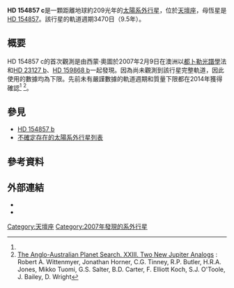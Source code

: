 {{Planetbox begin 
| name = HD 154857 c
}} 	
{{Planetbox star
| star = [[HD_154857|HD 154857]]
| constell = [[天壇座|天壇座]]
| RA = {{RA|17|11|15.7219}}
| DEC = {{DEC|–56|40|50.865}}
| dist_ly = 209 ± 10
| dist_pc = 64 ± 3
| class = G5V
}}
{{Planetbox orbit 
| eccentricity = 0.06
| period = 3470
| period_year = 9.5
| semimajor = 5.36
| semi-amp = >23
}}
{{Planetbox character
| minimum_mass = 2.6
}}
{{Planetbox discovery 
| discovery_date = 2007年2月9日
| discoverers = [[西蒙·奧圖|西蒙·奧圖]]
| discovery_method = [[都卜勒光譜學|都卜勒光譜學]]
| discovery_site = {{flag|Australia}}
| discovery_status = 已發表論文
}} 
{{Planetbox catalog
| names = HIP 84069 c, SAO 244491 c
}}
{{Planetbox reference
| star=HD+154857
| planet=c
}}
{{Planetbox end}}

'''HD 154857 c'''是一顆距離地球約209光年的[[太陽系外行星|太陽系外行星]]，位於[[天壇座|天壇座]]，母恆星是[[HD_154857|HD 154857]]。該行星的軌道週期3470日（9.5年）。

==概要==
HD 154857 c的首次觀測是由西蒙·奧圖於2007年2月9日在澳洲以[[都卜勒光譜學|都卜勒光譜學]]法和[[HD_23127_b|HD 23127 b]]、[[HD_159868_b|HD 159868 b]]一起發現。因為尚未觀測到該行星完整軌道，因此使用的數據均為下限。先前未有嚴謹數據的軌道週期和質量下限都在2014年獲得確認<ref name="O'Toole2007"/> <ref name="Wittenmyer">[http://arxiv.org/abs/1401.5525 The Anglo-Australian Planet Search. XXIII. Two New Jupiter Analogs] {{Wayback|url=http://arxiv.org/abs/1401.5525 |date=20200225210201 }}:  Robert A. Wittenmyer, Jonathan Horner, C.G. Tinney, R.P. Butler, H.R.A. Jones, Mikko Tuomi, G.S. Salter, B.D. Carter, F. Elliott Koch, S.J. O'Toole, J. Bailey, D. Wright</ref>。

==參見==
* [[HD_154857_b|HD 154857 b]]
* [[不確定存在的太陽系外行星列表|不確定存在的太陽系外行星列表]]

==參考資料==
{{Reflist|colwidth=30em|refs=

<ref name="O'Toole2007">{{cite journal | url=http://www.iop.org/EJ/article/0004-637X/660/2/1636/70956.html | title=New Planets around Three G Dwarfs | last1=O'Toole | first1=Simon J. | last2=Butler | first2=R. Paul | last3=Tinney | first3=C. G. | last4=Jones | first4=Hugh R. A. | last5=Marcy | first5=Geoffrey W. | last6=Carter | first6=Brad | last7=McCarthy | first7=Chris | last8=Bailey | first8=Jeremy | last9=Penny | first9=Alan J. | display-authors=1 | journal=The Astrophysical Journal | volume=660 | issue=2 | pages=1636–1641 | year=2007 | arxiv=astro-ph/0702213 | bibcode=2007ApJ...660.1636O | doi=10.1086/513563 | access-date=2014-01-27 | archive-date=2020-01-03 | archive-url=https://web.archive.org/web/20200103235406/http://www.iop.org/EJ/article/0004-637X/660/2/1636/70956.html | dead-url=no }}</ref>

}}

== 外部連結 ==
* {{cite web | url=http://exoplanet.eu/planet.php?p1=HD+154857&p2=c | title=Notes for planet HD 154857 c | work=The Extrasolar Planets Encyclopaedia | accessdate=2008-08-25 | archive-date=2012-06-02 | archive-url=https://web.archive.org/web/20120602075644/http://exoplanet.eu/planet.php?p1=HD+154857&p2=c | dead-url=no }}
* {{cite web | url=http://media4.obspm.fr/exoplanets/base/etoile.php?nom=HD+154857 | title=HD 154857 | work=Exoplanets | accessdate=2008-08-25 | archive-url=https://web.archive.org/web/20080519192121/http://media4.obspm.fr/exoplanets/base/etoile.php?nom=HD+154857 | archive-date=2008-05-19 | dead-url=yes }}
{{Sky|17|11|15.7219|-|56|40|50.865|223.55}}

[[Category:天壇座|Category:天壇座]]
[[Category:2007年發現的系外行星|Category:2007年發現的系外行星]]


{{extrasolar-planet-stub}}